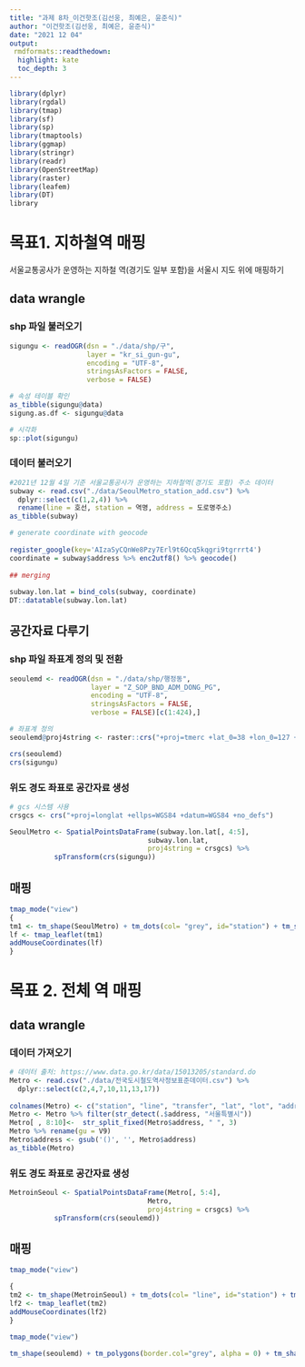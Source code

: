 ---
title: "과제 8차_이건핫조(김선웅, 최예은, 윤준식)"
author: "이건핫조(김선웅, 최예은, 윤준식)"
date: "2021 12 04"
output:
 rmdformats::readthedown:
  highlight: kate
  toc_depth: 3
---

```{r setup, include=FALSE}
library(dplyr)
library(rgdal)
library(tmap)
library(sf)
library(sp)
library(tmaptools)
library(ggmap)
library(stringr)
library(readr)
library(OpenStreetMap) 
library(raster)
library(leafem)
library(DT)
library
```
# 목표1. 지하철역 매핑
서울교통공사가 운영하는 지하철 역(경기도 일부 포함)을 서울시 지도 위에 매핑하기

## data wrangle
### shp 파일 불러오기
```{r}
sigungu <- readOGR(dsn = "./data/shp/구",    
                   layer = "kr_si_gun-gu",
                   encoding = "UTF-8",
                   stringsAsFactors = FALSE, 
                   verbose = FALSE) 

# 속성 테이블 확인
as_tibble(sigungu@data)
sigung.as.df <- sigungu@data

# 시각화
sp::plot(sigungu)
```

### 데이터 불러오기 
```{r}
#2021년 12월 4일 기준 서울교통공사가 운영하는 지하철역(경기도 포함) 주소 데이터
subway <- read.csv("./data/SeoulMetro_station_add.csv") %>%
  dplyr::select(c(1,2,4)) %>%
  rename(line = 호선, station = 역명, address = 도로명주소)
as_tibble(subway)
```

```{r message=FALSE, warning=FALSE}
# generate coordinate with geocode
 
register_google(key='AIzaSyCQnWe8Pzy7Erl9t6Qcq5kqgri9tgrrrt4')
coordinate = subway$address %>% enc2utf8() %>% geocode()
 
## merging
 
subway.lon.lat = bind_cols(subway, coordinate)
DT::datatable(subway.lon.lat)
```

## 공간자료 다루기
### shp 파일 좌표계 정의 및 전환
```{r}
seoulemd <- readOGR(dsn = "./data/shp/행정동", 
                    layer = "Z_SOP_BND_ADM_DONG_PG", 
                    encoding = "UTF-8",
                    stringsAsFactors = FALSE,
                    verbose = FALSE)[c(1:424),]

# 좌표계 정의
seoulemd@proj4string <- raster::crs("+proj=tmerc +lat_0=38 +lon_0=127 +k=1 +x_0=200000 +y_0=500000 +ellps=GRS80 +towgs84=0.0,0.0,0.0,0.0,0.0,0.0,0.0 +units=m +no_defs")

crs(seoulemd)
crs(sigungu)
```

### 위도 경도 좌표로 공간자료 생성
```{r}
# gcs 시스템 사용
crsgcs <- crs("+proj=longlat +ellps=WGS84 +datum=WGS84 +no_defs") 

SeoulMetro <- SpatialPointsDataFrame(subway.lon.lat[, 4:5], 
                                  subway.lon.lat,
                                  proj4string = crsgcs) %>% 
           spTransform(crs(sigungu))   
```

## 매핑
```{r tmap view 1}
tmap_mode("view")       
{
tm1 <- tm_shape(SeoulMetro) + tm_dots(col= "grey", id="station") + tm_shape(seoulemd) + tm_polygons(border.col="black", alpha = 0)
lf <- tmap_leaflet(tm1)              
addMouseCoordinates(lf)              
}

```
# 목표 2. 전체 역 매핑

## data wrangle
### 데이터 가져오기
```{r paged.print=TRUE}
# 데이터 출처: https://www.data.go.kr/data/15013205/standard.do 
Metro <- read.csv("./data/전국도시철도역사정보표준데이터.csv") %>%
  dplyr::select(c(2,4,7,10,11,13,17))
  
colnames(Metro) <- c("station", "line", "transfer", "lat", "lot", "address", "operator")
Metro <- Metro %>% filter(str_detect(.$address, "서울특별시")) 
Metro[ , 8:10]<-  str_split_fixed(Metro$address, " ", 3)
Metro %>% rename(gu = V9)
Metro$address <- gsub('()', '', Metro$address)
as_tibble(Metro)
```

### 위도 경도 좌표로 공간자료 생성
```{r}
MetroinSeoul <- SpatialPointsDataFrame(Metro[, 5:4], 
                                  Metro,
                                  proj4string = crsgcs) %>% 
           spTransform(crs(seoulemd))   

```

## 매핑
```{r tmap view 2}
tmap_mode("view")  

{
tm2 <- tm_shape(MetroinSeoul) + tm_dots(col= "line", id="station") + tm_shape(seoulemd) + tm_polygons(border.col="black", alpha = 0)
lf2 <- tmap_leaflet(tm2)              
addMouseCoordinates(lf2)              
}
```


```{r tmap view 4}
tmap_mode("view")

tm_shape(seoulemd) + tm_polygons(border.col="grey", alpha = 0) + tm_shape(MetroinSeoul) + tm_dots(id="station", c("line", "operator"), auto.palette.mapping=FALSE) + tm_facets(sync = TRUE, ncol = 2)

```





